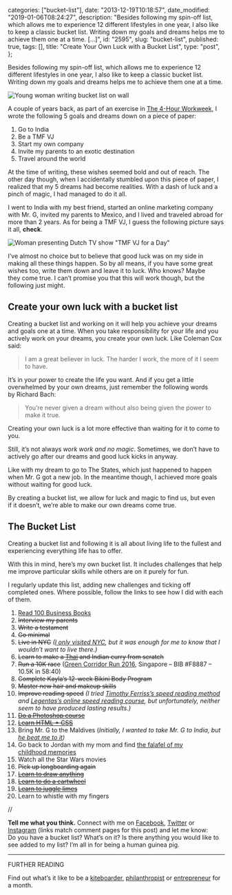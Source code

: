 
  categories: ["bucket-list"],
  date: "2013-12-19T10:18:57",
  date_modified: "2019-01-06T08:24:27",
  description:
    "Besides following my spin-off list, which allows me to experience 12 different lifestyles in one year, I also like to keep a classic bucket list. Writing down my goals and dreams helps me to achieve them one at a time. […]",
  id: "2595",
  slug: "bucket-list",
  published: true,
  tags: [],
  title: "Create Your Own Luck with a Bucket List",
  type: "post",
};


Besides following my spin-off list, which allows me to experience 12 different lifestyles in one year, I also like to keep a classic bucket list. Writing down my goals and dreams helps me to achieve them one at a time.

![Young woman writing bucket list on wall](/pages/tsop/posts/bucket-list/bucket-list_1.png)

A couple of years back, as part of an exercise in [The 4-Hour Workweek](/read-100-books#36-the-4-hour-workweek), I wrote the following 5 goals and dreams down on a piece of paper:

1.  Go to India
2.  Be a TMF VJ
3.  Start my own company
4.  Invite my parents to an exotic destination
5.  Travel around the world

At the time of writing, these wishes seemed bold and out of reach. The other day though, when I accidentally stumbled upon this piece of paper, I realized that my 5 dreams had become realities. With a dash of luck and a pinch of magic, I had managed to do it all.

I went to India with my best friend, started an online marketing company with Mr. G, invited my parents to Mexico, and I lived and traveled abroad for more than 2 years. As for being a TMF VJ, I guess the following picture says it all, **check**.

![Woman presenting Dutch TV show "TMF VJ for a Day"](/pages/tsop/posts/bucket-list/Mirha-Masala_TMFVJ_74.jpg)

I’ve almost no choice but to believe that good luck was on my side in making all these things happen. So by all means, if you have some great wishes too, write them down and leave it to luck. Who knows? Maybe they come true. I can’t promise you that this will work though, but the following just might.

## Create your own luck with a bucket list

Creating a bucket list and working on it will help you achieve your dreams and goals one at a time. When you take responsibility for your life and you actively work on your dreams, you create your own luck. Like Coleman Cox said:

> I am a great believer in luck. The harder I work, the more of it I seem to have.

It’s in your power to create the life you want. And if you get a little overwhelmed by your own dreams, just remember the following words by Richard Bach:

> You’re never given a dream without also being given the power to make it true.

Creating your own luck is a lot more effective than waiting for it to come to you.

Still, it’s not always *work work and no magic*. Sometimes, we don’t have to actively go after our dreams and good luck kicks in anyway.

Like with my dream to go to The States, which just happened to happen when Mr. G got a new job. In the meantime though, I achieved more goals without waiting for good luck.

By creating a bucket list, we allow for luck and magic to find us, but even if it doesn’t, we’re able to make our own dreams come true.

## The Bucket List

Creating a bucket list and following it is all about living life to the fullest and experiencing everything life has to offer.

With this in mind, here’s my own bucket list. It includes challenges that help me improve particular skills while others are on it purely for fun.

I regularly update this list, adding new challenges and ticking off completed ones. Where possible, follow the links to see how I did with each of them.

1.  [Read 100 Business Books](/read-100-books/)
2.  ~~Interview my parents~~
3.  ~~Write a testament~~
4.  ~~Go minimal~~
5.  ~~Live in NYC~~ _([I only visited NYC](https://www.instagram.com/explore/tags/mirhaxnyc/), but it was enough for me to know that I wouldn’t want to live there.)_
6.  ~~Learn to make a [Thai](http://on.fb.me/1L0xCmV) and Indian curry from scratch~~
7.  ~~Run a 10K race~~ ([Green Corridor Run 2016](http://www.greencorridorrun.com.sg/race-info/results-2016/), Singapore – BIB #F8887 – 10.5K in 58:40)
8.  ~~Complete Kayla’s 12-week Bikini Body Program~~
9.  ~~Master new hair and makeup skills~~
10. ~~Improve reading speed~~ _(I tried [Timothy Ferriss’s speed reading method](http://tim.blog/2009/07/30/speed-reading-and-accelerated-learning/) and [Legentas’s online speed reading course](https://www.legentas.com/eng/), but unfortunately, neither seem to have produced lasting results.)_
11. ~~[Do a Photoshop course](/tsop/posts/30-days-photography/)~~
12. ~~[Learn HTML + CSS](/posts/leap-of-code)~~
13. Bring Mr. G to the Maldives (_Initially, I wanted to take Mr. G to India, but [he beat me to it](https://www.instagram.com/p/BQSO7a1DTTx3i3TvKakXqUmbUGjltc1Ghk9jNM0/))_
14. Go back to Jordan with my mom and find [the falafel of my childhood memories](/travel-archives#294)
15. Watch all the Star Wars movies
16. ~~Pick up longboarding again~~
17. ~~[Learn to draw anything](http://www.mirhamasala.com/posts/kill-your-monsters/)~~
18. [~~Learn to do a cartwheel~~](/dropbox#bucket-list-18-learn-to-do-a-cartwheel)
19. [~~Learn to juggle limes~~](/dropbox#bucket-list-19-learn-to-juggle-limes)
20. Learn to whistle with my fingers

//

**Tell me what you think.** Connect with me on [Facebook](https://www.facebook.com/thespinoffproject/photos/a.893440447354508.1073741835.443190319046192/933748606657025/), [Twitter](https://twitter.com/mirhamasala/status/594308088393502720) or [Instagram](https://instagram.com/p/1ujfNQEyPW/) (links match comment pages for this post) and let me know: Do you have a bucket list? What’s on it? Is there anything you would like to see added to my list? I’m all in for being a human guinea pig.

---

FURTHER READING

Find out what’s it like to be a [kiteboarder](/tsop/posts/kiteboarder-month), [philanthropist](/tsop/posts/philanthropist-month) or [entrepreneur](/tsop/posts/entrepreneur-month) for a month.
